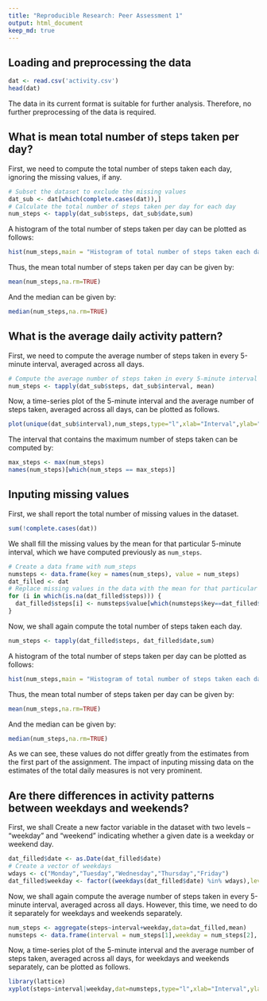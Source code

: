 ```yaml
---
title: "Reproducible Research: Peer Assessment 1"
output: html_document
keep_md: true
---
```

## Loading and preprocessing the data
```r
dat <- read.csv('activity.csv')
head(dat)
```
The data in its current format is suitable for further analysis. Therefore, no further preprocessing of the data is required.  

## What is mean total number of steps taken per day?
First, we need to compute the total number of steps taken each day, ignoring the missing values, if any.
```r
# Subset the dataset to exclude the missing values
dat_sub <- dat[which(complete.cases(dat)),]
# Calculate the total number of steps taken per day for each day
num_steps <- tapply(dat_sub$steps, dat_sub$date,sum)
```
A histogram of the total number of steps taken per day can be plotted as follows:
```r
hist(num_steps,main = "Histogram of total number of steps taken each day", xlab = "Number of steps")
```  

Thus, the mean total number of steps taken per day can be given by:
```r
mean(num_steps,na.rm=TRUE)
```
And the median can be given by:
```r
median(num_steps,na.rm=TRUE)
```
## What is the average daily activity pattern?
First, we need to compute the average number of steps taken in every 5-minute interval, averaged across all days. 
```r
# Compute the average number of steps taken in every 5-minute interval across all days.
num_steps <- tapply(dat_sub$steps, dat_sub$interval, mean)
```
Now, a time-series plot of the 5-minute interval and the average number of steps taken, averaged across all days, can be plotted as follows.
```r
plot(unique(dat_sub$interval),num_steps,type="l",xlab="Interval",ylab="Number of steps",main="Time-series plot of number of steps taken")
```

The interval that contains the maximum number of steps taken can be computed by:
```r
max_steps <- max(num_steps)
names(num_steps)[which(num_steps == max_steps)]
```
## Inputing missing values
First, we shall report the total number of missing values in the dataset.
```r
sum(!complete.cases(dat))
```
We shall fill the missing values by the mean for that particular 5-minute interval, which we have computed previously as `num_steps`.
```r
# Create a data frame with num_steps
numsteps <- data.frame(key = names(num_steps), value = num_steps)
dat_filled <- dat
# Replace missing values in the data with the mean for that particular 5-minute interval
for (i in which(is.na(dat_filled$steps))) {
  dat_filled$steps[i] <- numsteps$value[which(numsteps$key==dat_filled$interval[i])]
}
```
Now, we shall again compute the total number of steps taken each day.
```r
num_steps <- tapply(dat_filled$steps, dat_filled$date,sum)
```
A histogram of the total number of steps taken per day can be plotted as follows:
```r
hist(num_steps,main = "Histogram of total number of steps taken each day", xlab = "Number of steps")
```  

Thus, the mean total number of steps taken per day can be given by:
```r
mean(num_steps,na.rm=TRUE)
```
And the median can be given by:
```r
median(num_steps,na.rm=TRUE)
```
As we can see, these values do not differ greatly from the estimates from the first part of the assignment. The impact of inputing missing data on the estimates of the total daily measures is not very prominent.  

## Are there differences in activity patterns between weekdays and weekends?
First, we shall Create a new factor variable in the dataset with two levels – “weekday” and “weekend” indicating whether a given date is a weekday or weekend day.
```r
dat_filled$date <- as.Date(dat_filled$date)
# Create a vector of weekdays
wdays <- c("Monday","Tuesday","Wednesday","Thursday","Friday")
dat_filled$weekday <- factor((weekdays(dat_filled$date) %in% wdays),levels = c("TRUE","FALSE"),labels = c("weekday","weekend"))
```
Now, we shall again compute the average number of steps taken in every 5-minute interval, averaged across all days. However, this time, we need to do it separately for weekdays and weekends separately.
```r
num_steps <- aggregate(steps~interval+weekday,data=dat_filled,mean)
numsteps <- data.frame(interval = num_steps[1],weekday = num_steps[2], value = num_steps[3])
```
Now, a time-series plot of the 5-minute interval and the average number of steps taken, averaged across all days, for weekdays and weekends separately, can be plotted as follows.
```r
library(lattice)
xyplot(steps~interval|weekday,dat=numsteps,type="l",xlab="Interval",ylab="Number of steps",main="Time-series plot of number of steps taken",layout=c(1,2))
```
